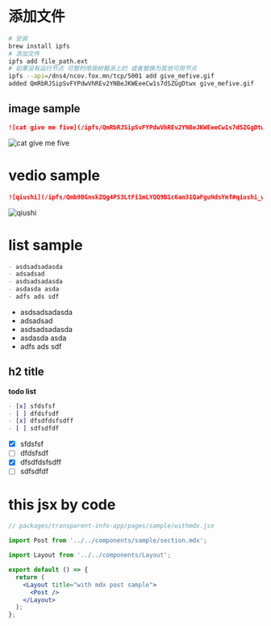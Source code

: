 

# 添加文件

```bash
# 安装
brew install ipfs
# 添加文件
ipfs add file_path.ext
# 如果没有运行节点 可暂时用我树莓派上的 或者替换为其他可用节点
ipfs --api=/dns4/ncov.fox.mn/tcp/5001 add give_mefive.gif
added QmRbRJSipSvFYPdwVhREv2YNBeJKWEeeCw1s7dSZGgDtwx give_mefive.gif

```

## image sample

```md
![cat give me five](/ipfs/QmRbRJSipSvFYPdwVhREv2YNBeJKWEeeCw1s7dSZGgDtwx#img_name.gif)
```

![cat give me five](/ipfs/QmRbRJSipSvFYPdwVhREv2YNBeJKWEeeCw1s7dSZGgDtwx#img_name.gif)

# vedio sample

```md
![qiushi](/ipfs/Qmb9BGnskZQg4PS3LtFi1mLYQQ9B1c6an31QaFguNdsYmf#qiushi_wuhan.mp4)
```

![qiushi](/ipfs/Qmb9BGnskZQg4PS3LtFi1mLYQQ9B1c6an31QaFguNdsYmf#qiushi_wuhan.mp4)

# list sample

```md
- asdsadsadasda
- adsadsad
- asdsadsadasda
- asdasda asda
- adfs ads sdf
```

- asdsadsadasda
- adsadsad
- asdsadsadasda
- asdasda asda
- adfs ads sdf

## h2 title

**todo list**

```md
- [x] sfdsfsf
- [ ] dfdsfsdf
- [x] dfsdfdsfsdff
- [ ] sdfsdfdf
```

- [x] sfdsfsf
- [ ] dfdsfsdf
- [x] dfsdfdsfsdff
- [ ] sdfsdfdf

# this jsx by code

```jsx
// packages/transparent-info-app/pages/sample/withmdx.jsx

import Post from '../../components/sample/section.mdx';

import Layout from '../../components/Layout';

export default () => {
  return (
    <Layout title="with mdx post sample">
      <Post />
    </Layout>
  );
};
```

